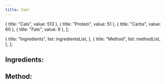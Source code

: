 ```yaml
---
title: Cum!
---
```



  { title: "Cals", value: 513 },
  { title: "Protein", value: 51 },
  { title: "Carbs", value: 60 },
  { title: "Fats", value: 9 },
];


<Heading title="Cum" />

<Macros macros={macros} />

  {
    title: "Ingredients",
    list: ingredientsList,
  },
  {
    title: "Method",
    list: methodList,
  },
];

<div class="md:hidden">
  <Switch items={ingredientsAndMethodLists} />
</div>

<div class="hidden justify-between md:flex">
  <div class="flex flex-col gap-y-2">
    <h2 class="text-3xl">Ingredients:</h2>
    <List list={ingredientsList} />
  </div>
  <div class="flex flex-col gap-y-2">
    <h2 class="text-3xl">Method:</h2>
    <List list={methodList} />
  </div>
</div>
